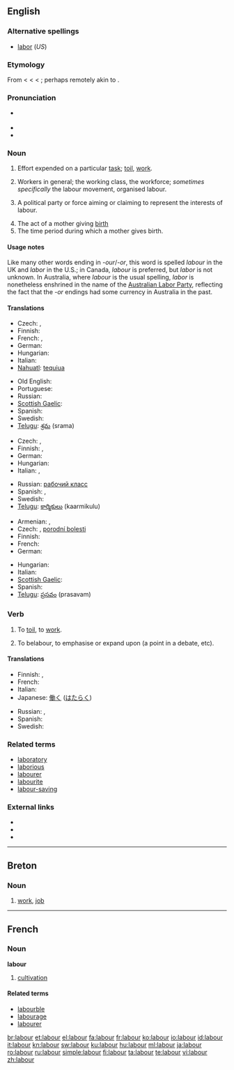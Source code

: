 {{wikipedia|dab=labour}}
{{also|Labour}}
==English==

===Alternative spellings===
* [[labor]] (''US'')

===Etymology===
From {{etyl|enm}} {{term|labouren|lang=enm}} < {{etyl|fro}} {{term|laborer|lang=fro}} < {{etyl|la}} {{term|laborare|lang=la||(intransitive) to labor, strive, exert onself, suffer, be in distress, (transitive) to work out, elaborate}} < {{term|labor|lang=la||labor, toil, work, exertion}}; perhaps remotely akin to {{term|robur||strength|lang=la}}.

===Pronunciation===
* {{a|UK}} {{IPA|/ˈleɪ.bə/}}
* {{audio|en-uk-labour.ogg|Audio (UK)}}
* {{rhymes|eɪbə(r)}}

===Noun===
{{en-noun|s|-}} {{British|Canadian}}

# Effort expended on a particular [[task]]; [[toil]], [[work]].
# {{uncountable}} Workers in general; the working class, the workforce; ''sometimes specifically'' the labour movement, organised labour.
# {{uncountable}} A political party or force aiming or claiming to represent the interests of labour.
# The act of a mother giving [[birth]]
# The time period during which a mother gives birth.

====Usage notes====
Like many other words ending in ''-our''/''-or'', this word is spelled ''labour'' in the UK and ''labor'' in the U.S.; in Canada, ''labour'' is preferred, but ''labor'' is not unknown.  In Australia, where ''labour'' is the usual spelling, ''labor'' is nonetheless enshrined in the name of the [[w:Australian Labor Party|Australian Labor Party]], reflecting the fact that the ''-or'' endings had some currency in Australia in the past.

====Translations====
{{trans-top|work}}
* Czech: {{t+|cs|práce|f}}, {{t-|cs|námaha|f}}
* Finnish: {{t-|fi|aherrus}}
* French: {{t+|fr|ouvrage|m}}, {{t+|fr|travail|m}}
* German: {{t+|de|Arbeit|f}}
* Hungarian: {{t+|hu|munka}}
* Italian: {{t+|it|lavoro|m}}
* [[Nahuatl]]: [[tequiua]]
{{trans-mid}}
* Old English: {{t-|ang|earfeþe|xs=Old English}}
* Portuguese: {{t+|pt|trabalho}}
* Russian: {{t+|ru|труд|m}}
* [[Scottish Gaelic]]: {{t-|gd|saothair|f|xs=Scottish Gaelic}}
* Spanish: {{t+|es|trabajo}}
* Swedish: {{t+|sv|arbete}}
* [[Telugu]]: [[శ్రమ]] (srama)
{{trans-bottom}}

{{trans-top|workers}}
* Czech: {{t-|cs|dělnictvo|n}}, {{t-|cs|pracovní síly}}
* Finnish: {{t-|fi|työläiset}}, {{t-|fi|työvoima}}
* German: {{t+|de|Arbeiter|m|p}}
* Hungarian: {{t|hu|munkásság}}
* Italian: {{t+|it|lavoratori|m|p}}, {{t-|it|lavoranti|m|f|p}}
{{trans-mid}}
* Russian: [[рабочий класс]] {{m}}
* Spanish: {{t-|es|campesinos}}, {{t-|es|trabajadores}}
* Swedish: {{t+|sv|arbetskraft}}
* [[Telugu]]: [[కార్మికులు]] (kaarmikulu)
{{trans-bottom}}

{{trans-top|giving birth}}
* Armenian: {{t|hy|ծննդաբերություն|tr=çnndaberut’yun}},  {{t-|hy|երկունք|tr=erkunk’}}
* Czech: {{t-|cs|porod|m}}, [[porodní bolesti]]
* Finnish: {{t-|fi|synnytys}}
* French: {{t+|fr|accouchement|m}}
* German: {{t+|de|gebären}}
{{trans-mid}}
* Hungarian: {{t+|hu|szülés}}
* Italian: {{t+|it|parto|m}}
* [[Scottish Gaelic]]: {{t-|gd|saothair|f|xs=Scottish Gaelic}}
* Spanish: {{t-|es|parto|m}}
* [[Telugu]]: [[ప్రసవం]] (prasavam)
{{trans-bottom}}

===Verb===
{{en-verb}}

# {{intransitive}} To [[toil]], to [[work]].
# {{transitive}} To belabour, to emphasise or expand upon (a point in a debate, etc).

====Translations====
{{trans-top|to work}}
* Finnish: {{t+|fi|raataa}}, {{t+|fi|ahertaa}}
* French: {{t+|fr|travailler}}
* Italian: {{t+|it|lavorare}}
* Japanese: [[働く]] ([[はたらく]])
{{trans-mid}}
* Russian: {{t+|ru|трудиться}}, {{t+|ru|работать}}
* Spanish: {{t+|es|trabajar}}
* Swedish: {{t+|sv|arbeta}}
{{trans-bottom}}

===Related terms===
* [[laboratory]]
* [[laborious]]
* [[labourer]]
* [[labourite]]
* [[labour-saving]]

===External links===
* {{R:Webster 1913}}
* {{R:Century 1911}}
* {{R:OneLook}}

----

==Breton==

===Noun===
{{infl|br|noun}}

# [[work]], [[job]]

----

==French==

===Noun===
'''labour''' {{m}}

# [[cultivation]]

====Related terms====
* [[labourble]]
* [[labourage]]
* [[labourer]]

[[br:labour]]
[[et:labour]]
[[el:labour]]
[[fa:labour]]
[[fr:labour]]
[[ko:labour]]
[[io:labour]]
[[id:labour]]
[[it:labour]]
[[kn:labour]]
[[sw:labour]]
[[ku:labour]]
[[hu:labour]]
[[ml:labour]]
[[ja:labour]]
[[ro:labour]]
[[ru:labour]]
[[simple:labour]]
[[fi:labour]]
[[ta:labour]]
[[te:labour]]
[[vi:labour]]
[[zh:labour]]